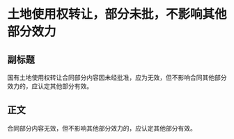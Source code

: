 # 土地使用权转让，部分未批，不影响其他部分效力
## 副标题
国有土地使用权转让合同部分内容因未经批准，应为无效，但不影响合同其他部分效力的，应认定其他部分有效。
## 正文
合同部分内容无效，但不影响其他部分效力的，应认定其他部分有效。